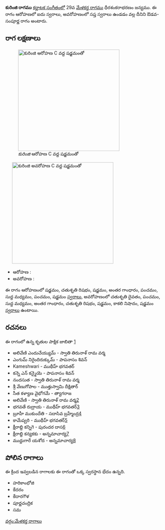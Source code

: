 {{Infobox ragam
	| name          	= కురింజి
	| synonym	    	= 
	| mela          	= 
	| chakra        	= 
	| janaka        	= 
	| type          	= ఔడవ-సంపూర్ణ
	| arohanam      	= {{svaraC|S|R2|S|G3|P|M1|P|S'}} 
	| avarohanam    	= {{svaraC|D2|P|M1|G3|R2|S|N3|S}}
	| jeeva         	=
	| chhaya        	=
	| nyasa         	=
	| vishesha      	= 
	| equivalent  		= 
}}
{{కర్ణాటక సంగీత రాగాలు}}
'''కురింజి రాగము''' [[కర్ణాటక సంగీతం]]లో 29వ [[మేళకర్త రాగము]] ధీరశంకరాభరణం జన్యము.  ఈ రాగం ఆరోహణలో ఐదు స్వరాలు, అవరోహణంలో సప్త స్వరాలు ఉండడం వల్ల దీనిని ఔడవ-సంపూర్ణ రాగం అంటారు.


==రాగ లక్షణాలు==
[[Image:kurinji_ar_kb2wiki.png|thumb|right|316px|''కురింజి'' ఆరోహణ C వద్ద షడ్జమంతో]]
	[[Image:kurinji_av_kb2wiki.png|thumb|right|316px|''కురింజి'' అవరోహణ C వద్ద షడ్జమంతో]]

* ఆరోహణ : {{svaraC|S|R2|S|G3|P|M1|P|S'}} 
* అవరోహణ : {{svaraC|D2|P|M1|G3|R2|S|N3|S}}

ఈ రాగం ఆరోహణంలో షడ్జమం, చతుశృతి రిషభం, షడ్జమం, అంతర గాంధారం, పంచమం, సుద్ద మధ్యమం, పంచమం, షడ్జమం [[స్వరాలు]], అవరోహణంలో చతుశృతి దైవతం, పంచమం, సుద్ద మధ్యమం, అంతర గాంధారం, చతుశృతి రిషభం, షడ్జమం, కాకలి  నిషాదం, షడ్జమం [[స్వరాలు]] ఉంటాయి.

==రచనలు==
ఈ రాగంలో ఉన్న కృతుల పాక్షిక జాబితా [https://github.com/ssrihari/ragavardhini/blob/master/ragas/kritis.psv]
* అలివేణి ఎందుచేయ్యుమ్ - స్వాతి తిరునాళ్ రామ వర్మ
* ఎంగుమ్ నిరైందిరుక్కుమ్ - పాపనాసం  శివన్
* Kameshwari - ముథీహ్ భగవతర్
* కన్నె ఎన్  కన్మైయె - పాపనాసం  శివన్
*  నందసుత - స్వాతి తిరునాళ్ రామ వర్మ
* శ్రీ వేణుగోపాల - ముత్తుస్వామి దీక్షితార్
* సీత కళ్యాణ వైభోగమే - త్యాగరాజ
* అలివేణి - స్వాతి తిరునాళ్ రామ వర్మ[http://www.karnatik.com/c1299.shtml]
* భగవతే రుద్రాయ - ముథీహ్ భగవతర్[http://www.karnatik.com/c1962.shtml]
* బ్రూహీ ముకుందేతి - సదాసివ  బ్రహ్మేంద్ర[http://www.karnatik.com/c1364.shtml]
* కామేష్వరి - ముథీహ్ భగవతర్[http://www.karnatik.com/c2052.shtml]
* క్షీరాబ్ది కన్నిగె - పురందర దాస[http://www.karnatik.com/c1431.shtml]
* క్షీరాబ్ది కన్యకకు - అన్నమాచార్య[http://www.karnatik.com/c1189.shtml]
* ముద్దుగారే యశోద - అన్నమాచార్య[http://www.karnatik.com/c1182.shtml]




==పోలిన రాగాలు==
ఈ క్రింద ఇవ్వబడిన రాగాలకు ఈ రాగంతో ఒక్క స్వరస్థాన భేదం ఉన్నది.
* హరికాంభోజి
* కేదరం
* కేదారగౌళ
* పూర్ణచంద్రిక
* సమ



[[వర్గం:మేళకర్త రాగాలు]]